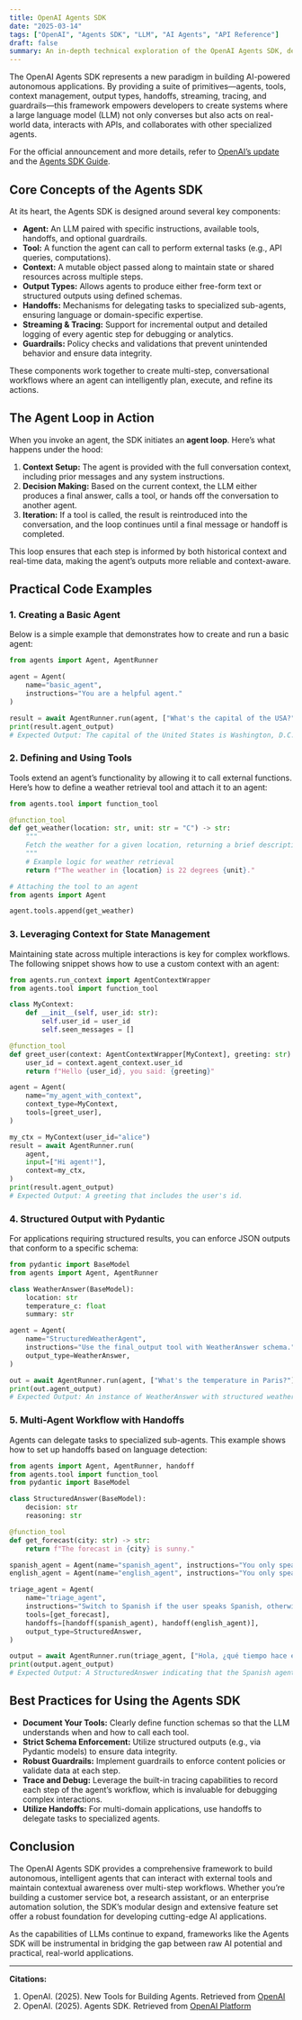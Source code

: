 ```yaml
---
title: OpenAI Agents SDK
date: "2025-03-14"
tags: ["OpenAI", "Agents SDK", "LLM", "AI Agents", "API Reference"]
draft: false
summary: An in-depth technical exploration of the OpenAI Agents SDK, detailing its core concepts, architecture, and practical code examples to help you build intelligent, autonomous agents that seamlessly integrate with external tools and context.
---
```


The OpenAI Agents SDK represents a new paradigm in building AI-powered autonomous applications. By providing a suite of primitives—agents, tools, context management, output types, handoffs, streaming, tracing, and guardrails—this framework empowers developers to create systems where a large language model (LLM) not only converses but also acts on real-world data, interacts with APIs, and collaborates with other specialized agents.

For the official announcement and more details, refer to [OpenAI’s update](https://openai.com/index/new-tools-for-building-agents/) and the [Agents SDK Guide](https://platform.openai.com/docs/guides/agents-sdk).

## Core Concepts of the Agents SDK

At its heart, the Agents SDK is designed around several key components:

- **Agent:** An LLM paired with specific instructions, available tools, handoffs, and optional guardrails.
- **Tool:** A function the agent can call to perform external tasks (e.g., API queries, computations).
- **Context:** A mutable object passed along to maintain state or shared resources across multiple steps.
- **Output Types:** Allows agents to produce either free-form text or structured outputs using defined schemas.
- **Handoffs:** Mechanisms for delegating tasks to specialized sub-agents, ensuring language or domain-specific expertise.
- **Streaming & Tracing:** Support for incremental output and detailed logging of every agentic step for debugging or analytics.
- **Guardrails:** Policy checks and validations that prevent unintended behavior and ensure data integrity.

These components work together to create multi-step, conversational workflows where an agent can intelligently plan, execute, and refine its actions.

## The Agent Loop in Action

When you invoke an agent, the SDK initiates an **agent loop**. Here’s what happens under the hood:

1. **Context Setup:** The agent is provided with the full conversation context, including prior messages and any system instructions.
2. **Decision Making:** Based on the current context, the LLM either produces a final answer, calls a tool, or hands off the conversation to another agent.
3. **Iteration:** If a tool is called, the result is reintroduced into the conversation, and the loop continues until a final message or handoff is completed.

This loop ensures that each step is informed by both historical context and real-time data, making the agent’s outputs more reliable and context-aware.

## Practical Code Examples

### 1. Creating a Basic Agent

Below is a simple example that demonstrates how to create and run a basic agent:

```python
from agents import Agent, AgentRunner

agent = Agent(
    name="basic_agent",
    instructions="You are a helpful agent."
)

result = await AgentRunner.run(agent, ["What's the capital of the USA?"])
print(result.agent_output)
# Expected Output: The capital of the United States is Washington, D.C.
```

### 2. Defining and Using Tools

Tools extend an agent’s functionality by allowing it to call external functions. Here’s how to define a weather retrieval tool and attach it to an agent:

```python
from agents.tool import function_tool

@function_tool
def get_weather(location: str, unit: str = "C") -> str:
    """
    Fetch the weather for a given location, returning a brief description.
    """
    # Example logic for weather retrieval
    return f"The weather in {location} is 22 degrees {unit}."

# Attaching the tool to an agent
from agents import Agent

agent.tools.append(get_weather)
```

### 3. Leveraging Context for State Management

Maintaining state across multiple interactions is key for complex workflows. The following snippet shows how to use a custom context with an agent:

```python
from agents.run_context import AgentContextWrapper
from agents.tool import function_tool

class MyContext:
    def __init__(self, user_id: str):
        self.user_id = user_id
        self.seen_messages = []

@function_tool
def greet_user(context: AgentContextWrapper[MyContext], greeting: str) -> str:
    user_id = context.agent_context.user_id
    return f"Hello {user_id}, you said: {greeting}"

agent = Agent(
    name="my_agent_with_context",
    context_type=MyContext,
    tools=[greet_user],
)

my_ctx = MyContext(user_id="alice")
result = await AgentRunner.run(
    agent,
    input=["Hi agent!"],
    context=my_ctx,
)
print(result.agent_output)
# Expected Output: A greeting that includes the user's id.
```

### 4. Structured Output with Pydantic

For applications requiring structured results, you can enforce JSON outputs that conform to a specific schema:

```python
from pydantic import BaseModel
from agents import Agent, AgentRunner

class WeatherAnswer(BaseModel):
    location: str
    temperature_c: float
    summary: str

agent = Agent(
    name="StructuredWeatherAgent",
    instructions="Use the final_output tool with WeatherAnswer schema.",
    output_type=WeatherAnswer,
)

out = await AgentRunner.run(agent, ["What's the temperature in Paris?"])
print(out.agent_output)
# Expected Output: An instance of WeatherAnswer with structured weather data.
```

### 5. Multi-Agent Workflow with Handoffs

Agents can delegate tasks to specialized sub-agents. This example shows how to set up handoffs based on language detection:

```python
from agents import Agent, AgentRunner, handoff
from agents.tool import function_tool
from pydantic import BaseModel

class StructuredAnswer(BaseModel):
    decision: str
    reasoning: str

@function_tool
def get_forecast(city: str) -> str:
    return f"The forecast in {city} is sunny."

spanish_agent = Agent(name="spanish_agent", instructions="You only speak Spanish.")
english_agent = Agent(name="english_agent", instructions="You only speak English.")

triage_agent = Agent(
    name="triage_agent",
    instructions="Switch to Spanish if the user speaks Spanish, otherwise use English.",
    tools=[get_forecast],
    handoffs=[handoff(spanish_agent), handoff(english_agent)],
    output_type=StructuredAnswer,
)

output = await AgentRunner.run(triage_agent, ["Hola, ¿qué tiempo hace en Madrid?"])
print(output.agent_output)
# Expected Output: A StructuredAnswer indicating that the Spanish agent handled the request.
```

## Best Practices for Using the Agents SDK

- **Document Your Tools:** Clearly define function schemas so that the LLM understands when and how to call each tool.
- **Strict Schema Enforcement:** Utilize structured outputs (e.g., via Pydantic models) to ensure data integrity.
- **Robust Guardrails:** Implement guardrails to enforce content policies or validate data at each step.
- **Trace and Debug:** Leverage the built-in tracing capabilities to record each step of the agent’s workflow, which is invaluable for debugging complex interactions.
- **Utilize Handoffs:** For multi-domain applications, use handoffs to delegate tasks to specialized agents.

## Conclusion

The OpenAI Agents SDK provides a comprehensive framework to build autonomous, intelligent agents that can interact with external tools and maintain contextual awareness over multi-step workflows. Whether you’re building a customer service bot, a research assistant, or an enterprise automation solution, the SDK’s modular design and extensive feature set offer a robust foundation for developing cutting-edge AI applications.

As the capabilities of LLMs continue to expand, frameworks like the Agents SDK will be instrumental in bridging the gap between raw AI potential and practical, real-world applications.

---

**Citations:**

1. OpenAI. (2025). New Tools for Building Agents. Retrieved from [OpenAI](https://openai.com/index/new-tools-for-building-agents/)
2. OpenAI. (2025). Agents SDK. Retrieved from [OpenAI Platform](https://platform.openai.com/docs/guides/agents-sdk)
